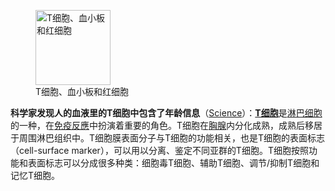 [[File:Red White Blood cells.jpg|120px|left|T细胞、血小板和红细胞]]

'''科学家发现人的血液里的T细胞中包含了年龄信息'''（[http://news.sciencemag.org/sciencenow/2010/11/your-blood-holds-clues-to-your-b.html?ref=hp Science]）：'''[[T细胞]]'''是[[淋巴细胞]]的一种，在[[免疫反應]]中扮演着重要的角色。T细胞在[[胸腺]]内分化成熟，成熟后移居于周围淋巴组织中。T细胞膜表面分子与T细胞的功能相关，也是T细胞的表面标志（cell-surface marker），可以用以分离、鉴定不同亚群的T细胞。T细胞按照功能和表面标志可以分成很多种类：细胞毒T细胞、辅助T细胞、调节/抑制T细胞和记忆T细胞。